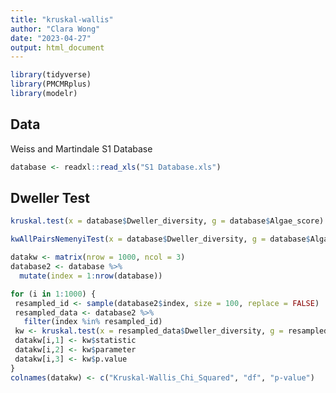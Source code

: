 ```yaml
---
title: "kruskal-wallis"
author: "Clara Wong"
date: "2023-04-27"
output: html_document
---
```


```r
library(tidyverse)
library(PMCMRplus)
library(modelr)
```

## Data
Weiss and Martindale S1 Database
```r
database <- readxl::read_xls("S1 Database.xls")
```

## Dweller Test
```r
kruskal.test(x = database$Dweller_diversity, g = database$Algae_score)
```

```r
kwAllPairsNemenyiTest(x = database$Dweller_diversity, g = database$Algae_score)
```

```r
datakw <- matrix(nrow = 1000, ncol = 3)
database2 <- database %>%
  mutate(index = 1:nrow(database))

for (i in 1:1000) {
 resampled_id <- sample(database2$index, size = 100, replace = FALSE)
 resampled_data <- database2 %>%
   filter(index %in% resampled_id)
 kw <- kruskal.test(x = resampled_data$Dweller_diversity, g = resampled_data$Algae_score)
 datakw[i,1] <- kw$statistic
 datakw[i,2] <- kw$parameter
 datakw[i,3] <- kw$p.value
}
colnames(datakw) <- c("Kruskal-Wallis_Chi_Squared", "df", "p-value")
```
